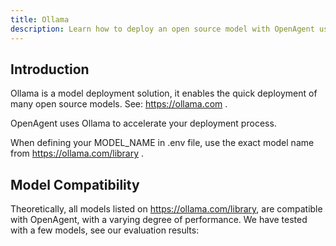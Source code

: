 ```yaml
---
title: Ollama
description: Learn how to deploy an open source model with OpenAgent using Ollama.
---
```


## Introduction

Ollama is a model deployment solution, it enables the quick deployment of many open source models. See: https://ollama.com .

OpenAgent uses Ollama to accelerate your deployment process.

When defining your MODEL_NAME in .env file, use the exact model name from https://ollama.com/library .

## Model Compatibility

Theoretically, all models listed on https://ollama.com/library, are compatible with OpenAgent, with a varying degree of performance. We have tested with a few models, see our evaluation results:

<Card title="Compatible Models" href="/guide/ai/openagent/compatible-models" />
